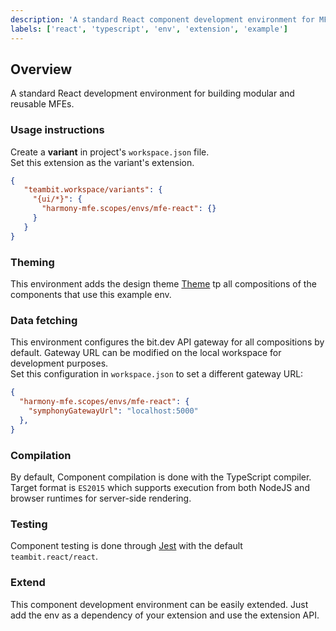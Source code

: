 ```yaml
---
description: 'A standard React component development environment for MFEs'
labels: ['react', 'typescript', 'env', 'extension', 'example']
---
```


## Overview

A standard React development environment for building modular and reusable MFEs.

### Usage instructions

Create a **variant** in project's `workspace.json` file.  
Set this extension as the variant's extension.

```json
{
   "teambit.workspace/variants": {
     "{ui/*}": {
       "harmony-mfe.scopes/envs/mfe-react": {}
     }
   }
}
```

### Theming
This environment adds the design theme [Theme](https://bit.dev/harmony-mfe/design/theme-context) tp all compositions of the components that use this example env.

### Data fetching
This environment configures the bit.dev API gateway for all compositions by default.
Gateway URL can be modified on the local workspace for development purposes.  
Set this configuration in `workspace.json` to set a different gateway URL:

```json
{
  "harmony-mfe.scopes/envs/mfe-react": {
    "symphonyGatewayUrl": "localhost:5000"
  },
}
```

### Compilation
By default, Component compilation is done with the TypeScript compiler. Target format is `ES2015` which
supports execution from both NodeJS and browser runtimes for server-side rendering.

### Testing
Component testing is done through [Jest](https://jestjs.io/) with the default `teambit.react/react`. 

### Extend
This component development environment can be easily extended. Just add the env as a dependency of your extension
and use the extension API.
